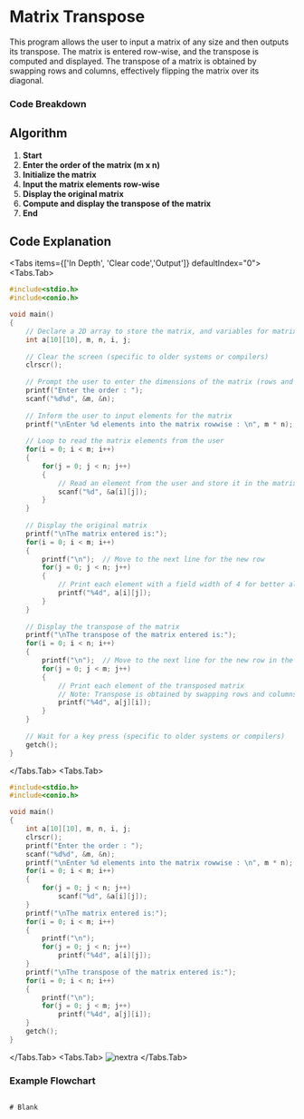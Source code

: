 
# Matrix Transpose

This program allows the user to input a matrix of any size and then outputs its transpose. The matrix is entered row-wise, and the transpose is computed and displayed. The transpose of a matrix is obtained by swapping rows and columns, effectively flipping the matrix over its diagonal.

### Code Breakdown

## Algorithm

1. **Start**
2. **Enter the order of the matrix (m x n)**
3. **Initialize the matrix**
4. **Input the matrix elements row-wise**
5. **Display the original matrix**
6. **Compute and display the transpose of the matrix**
7. **End**

## Code Explanation

<Tabs items={['In Depth', 'Clear code','Output']} defaultIndex="0">
  <Tabs.Tab>
```c filename="Detailed" copy showLineNumbers
#include<stdio.h>
#include<conio.h>

void main()
{
    // Declare a 2D array to store the matrix, and variables for matrix dimensions and loop counters
    int a[10][10], m, n, i, j;
    
    // Clear the screen (specific to older systems or compilers)
    clrscr();
    
    // Prompt the user to enter the dimensions of the matrix (rows and columns)
    printf("Enter the order : ");
    scanf("%d%d", &m, &n);
    
    // Inform the user to input elements for the matrix
    printf("\nEnter %d elements into the matrix rowwise : \n", m * n);
    
    // Loop to read the matrix elements from the user
    for(i = 0; i < m; i++)
    {
        for(j = 0; j < n; j++)
        {
            // Read an element from the user and store it in the matrix
            scanf("%d", &a[i][j]);
        }
    }
    
    // Display the original matrix
    printf("\nThe matrix entered is:");
    for(i = 0; i < m; i++)
    {
        printf("\n");  // Move to the next line for the new row
        for(j = 0; j < n; j++)
        {
            // Print each element with a field width of 4 for better alignment
            printf("%4d", a[i][j]);
        }
    }
    
    // Display the transpose of the matrix
    printf("\nThe transpose of the matrix entered is:");
    for(i = 0; i < n; i++)
    {
        printf("\n");  // Move to the next line for the new row in the transpose
        for(j = 0; j < m; j++)
        {
            // Print each element of the transposed matrix
            // Note: Transpose is obtained by swapping rows and columns
            printf("%4d", a[j][i]);
        }
    }
    
    // Wait for a key press (specific to older systems or compilers)
    getch();
}

```
</Tabs.Tab>
<Tabs.Tab>
``` c filename="plain" copy showLineNumbers
#include<stdio.h>
#include<conio.h>

void main()
{
    int a[10][10], m, n, i, j;
    clrscr();
    printf("Enter the order : ");
    scanf("%d%d", &m, &n);
    printf("\nEnter %d elements into the matrix rowwise : \n", m * n);
    for(i = 0; i < m; i++)
    {
        for(j = 0; j < n; j++)
            scanf("%d", &a[i][j]);
    }
    printf("\nThe matrix entered is:");
    for(i = 0; i < m; i++)
    {
        printf("\n");
        for(j = 0; j < n; j++)
            printf("%4d", a[i][j]);
    }
    printf("\nThe transpose of the matrix entered is:");
    for(i = 0; i < n; i++)
    {
        printf("\n");
        for(j = 0; j < m; j++)
            printf("%4d", a[j][i]);
    }
    getch();
}

```
</Tabs.Tab>
<Tabs.Tab>
  ![nextra](../Images/o16.jpg)
</Tabs.Tab>
</Tabs>

### Example Flowchart

```plaintext

# Blank
```
